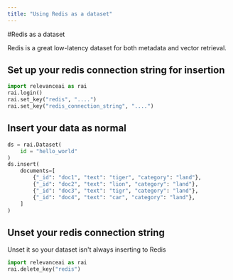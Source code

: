 ```yaml
---
title: "Using Redis as a dataset"
---
```


#Redis as a dataset

Redis is a great low-latency dataset for both metadata and vector retrieval.

## Set up your redis connection string for insertion
```python Python
import relevanceai as rai
rai.login()
rai.set_key("redis", "....")
rai.set_key("redis_connection_string", "....")
```

## Insert your data as normal
```python Python
ds = rai.Dataset(
    id = "hello_world"
)
ds.insert(
    documents=[
        {"_id": "doc1", "text": "tiger", "category": "land"},
        {"_id": "doc2", "text": "lion", "category": "land"},
        {"_id": "doc3", "text": "tigr", "category": "land"},
        {"_id": "doc4", "text": "car", "category": "land"},
    ]
)
```

## Unset your redis connection string
Unset it so your dataset isn't always inserting to Redis
```python Python
import relevanceai as rai
rai.delete_key("redis")
```
